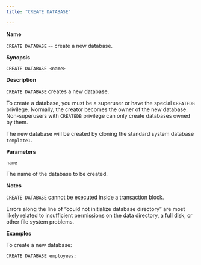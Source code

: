 ```yaml
---
title: "CREATE DATABASE"

---
```


<div id="create_database" class="registered_link"></div>

**Name**

`CREATE DATABASE` -- create a new database.

**Synopsis**

```text
CREATE DATABASE <name>
```

**Description**

`CREATE DATABASE` creates a new database.

To create a database, you must be a superuser or have the special `CREATEDB` privilege. Normally, the creator becomes the owner of the new database. Non-superusers with `CREATEDB` privilege can only create databases owned by them.

The new database will be created by cloning the standard system database `template1`.

**Parameters**

`name`

 The name of the database to be created.

**Notes**

`CREATE DATABASE` cannot be executed inside a transaction block.

Errors along the line of “could not initialize database directory” are most likely related to insufficient permissions on the data directory, a full disk, or other file system problems.

**Examples**

To create a new database:

```text
CREATE DATABASE employees;
```
